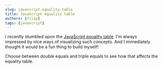 ```yaml
---
slug: javascript-equality-table
title: JavaScript equality table
authors: [filip]
tags: [javascript]
---
```



I recently stumbled upon the [JavaScript equality table](https://dorey.github.io/JavaScript-Equality-Table/). I'm always impressed by nice ways of visualizing such concepts. And I immediately thought it would be a fun thing to build myself!

Choose between double equals and triple equals to see how that affects the equality table.

<Table />
